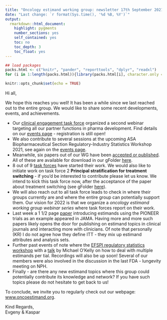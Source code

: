 ```yaml
---
title: "Oncology estimand working group: newsletter 17th September 2021"
date: "Last change: `r format(Sys.time(), '%d %B, %Y')`"
output: 
  rmarkdown::html_document:
    highlight: pygments
    number_sections: yes
    self_contained: yes
    toc: no
    toc_depth: 3
    toc_float: yes
---
```


```r
## load packages
packs.html <- c("knitr", "pander", "reporttools", "dplyr", "readxl")
for (i in 1:length(packs.html)){library(packs.html[i], character.only = TRUE)}

knitr::opts_chunk$set(echo = TRUE)
```

Hi all,

We hope this reaches you well! It has been a while since we last reached out to the entire group. We would like to share some recent developments, events, and achievements.

- Our [clinical engagement task force](https://oncoestimand.github.io/oncowg_webpage/docs/taskforces.html#1_Clinical_engagement) organized a second webinar targeting all our partner functions in pharma development. Find details on our [events page](https://oncoestimand.github.io/oncowg_webpage/docs/events.html) - registration is still open!
- We also contribute to several sessions at the upcoming ASA Biopharmaceutical Section Regulatory-Industry Statistics Workshop 2021, see again on the [events page](https://oncoestimand.github.io/oncowg_webpage/docs/events.html).
- Meanwhile, six papers out of our WG have been [accepted or published](https://oncoestimand.github.io/oncowg_webpage/docs/publications.html). All of these are available for download in our gFolder [here](https://drive.google.com/drive/folders/1hpp-IFiFNLEN6GOA-p2ZWk4Rvmz-ZB3W?usp=sharing).
- 8 out of 9 [task forces](https://oncoestimand.github.io/oncowg_webpage/docs/taskforces.html) have started their work. We would also like to initiate work on task force 2 **Principal stratification for treatment switching** - if you’d be interested to contribute please let us know. We intend to kick this task force now, after the acceptance of the paper about treatment switching (see gFolder [here](https://drive.google.com/drive/folders/1hpp-IFiFNLEN6GOA-p2ZWk4Rvmz-ZB3W?usp=sharing)).
- We will also reach out to all task force leads to check in where their groups currently are and where the entire group can potentially support them. Our vision for 2022 is that we organize a _oncology estimand working group webinar series_ where task forces report on their work.
- Last week a 1 1/2 page [paper](https://jamanetwork.com/journals/jama/article-abstract/2783611) introducing estimands using the PIONEER trials as an example appeared in JAMA. Having more and more such papers likely opens the door for publishing on estimand topics in clinical journals and interacting more with clinicians. Of note that personally (KR) I do not agree how they define ITT - they mix up estimand attributes and analysis sets.
- Further past events of note where the [EFSPI regulatory statistics workshop](https://www.efspi.org/EFSPI/Events/Regulatory_Meetings/6th_efspi_workshop_on_regulatory_statistics.aspx) with a [talk](https://www.efspi.org/Documents/Events/Regulatory%20Meetings/2021/EFSPI%202021%20Day%202/21%20O'Kelly.pdf) by Michael O'Kelly on how to deal with multiple estimands per tial. Recordings will also be up soon! Several of our members were also involved in the discussion in the last FDA - lungevity meeting on NPH.
- Finally - are there any new estimand topics where this group could potentially contribute its knowledge and network? If you have such topics please do not hesitate to get back to us!

To conclude, we invite you to regularly check out our webpage: [www.oncoestimand.org](http://www.oncoestimand.org).

Kind Regards,<br>
Evgeny & Kaspar
